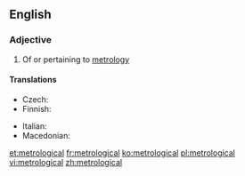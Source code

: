 ==English==

===Adjective===
{{en-adj}}

# Of or pertaining to [[metrology]]

====Translations====
{{trans-top|of or pertaining to metrology}}
* Czech: {{t|cs|metrologický|m}}
* Finnish: {{t|fi|metrologinen}}
{{trans-mid}}
* Italian: {{t|it|metrologico}}
* Macedonian: {{t|mk|метролошки|m|tr=metrolóški}}
{{trans-bottom}}

[[et:metrological]]
[[fr:metrological]]
[[ko:metrological]]
[[pl:metrological]]
[[vi:metrological]]
[[zh:metrological]]